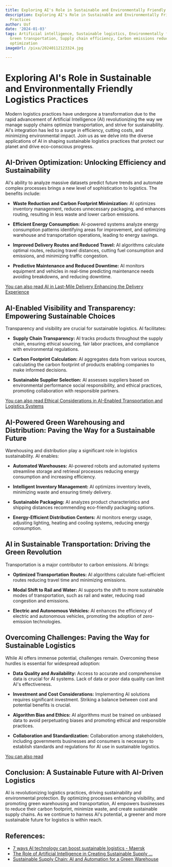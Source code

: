 ```yaml
---
title: Exploring AI's Role in Sustainable and Environmentally Friendly Logistics Practices
description: Exploring AI's Role in Sustainable and Environmentally Friendly Logistics
  Practices
author: Usf
date: '2024-01-03'
tags: Artificial intelligence, Sustainable logistics, Environmentally friendly practices,
  Green transportation, Supply chain efficiency, Carbon emissions reduction, Energy
  optimization
imageUrl: /pixa/20240112123324.jpg

---
```

# Exploring  AI's Role in Sustainable and Environmentally Friendly Logistics Practices

Modern logistics practices  have undergone  a transformation due to the rapid advancement of Artificial Intelligence (AI) revolutionizing  the way  we manage supply chains optimize transportation, and strive for  sustainability. AI's  integration has led to a  surge in efficiency, cutting costs, and minimizing environmental impact. Join us as we delve into the diverse applications of AI in shaping sustainable logistics practices that protect our planet and drive eco-conscious progress.

## AI-Driven Optimization: Unlocking Efficiency and Sustainability

AI's ability to analyze massive datasets predict future trends and automate complex processes brings a  new level of sophistication to logistics. The benefits include:

* **Waste  Reduction and Carbon Footprint Minimization:** AI optimizes inventory  management, reduces unnecessary packaging, and  enhances routing, resulting in less  waste and lower carbon emissions.

* **Efficient  Energy Consumption:**  AI-powered systems analyze energy consumption patterns identifying areas for  improvement, and optimizing warehouse and transportation operations, leading to energy savings.

* **Improved Delivery Routes and Reduced Travel:** AI algorithms calculate optimal routes, reducing travel distances, cutting fuel consumption  and emissions, and minimizing traffic congestion.

* **Predictive  Maintenance and Reduced Downtime:**  AI monitors equipment and vehicles  in real-time  predicting maintenance needs  avoiding breakdowns, and reducing downtime.

[You can also read AI in Last-Mile Delivery  Enhancing the Delivery  Experience](AI%20in%20Last-Mile%20Delivery%20Enhancing%20the%20Delivery%20Experience)


## AI-Enabled Visibility and Transparency: Empowering Sustainable Choices

Transparency and visibility are crucial for sustainable logistics. AI facilitates:

* **Supply Chain Transparency:** AI tracks products throughout the supply  chain, ensuring ethical sourcing, fair labor practices,  and compliance with environmental regulations.

*  **Carbon  Footprint Calculation:** AI aggregates  data from various sources, calculating the carbon footprint of  products  enabling companies to make informed decisions.

* **Sustainable Supplier Selection:** AI  assesses suppliers  based on environmental performance social responsibility, and ethical practices, promoting collaboration with responsible partners.

[You can also read Ethical Considerations in  AI-Enabled Transportation and Logistics Systems](Ethical%20Considerations%20in%20AI-Enabled%20Transportation%20and%20Logistics%20Systems)


##  AI-Powered Green Warehousing  and Distribution: Paving the Way for a Sustainable Future

Warehousing and distribution play a significant role in logistics sustainability. AI enables:

* **Automated Warehouses:**  AI-powered robots and automated systems streamline storage and retrieval processes reducing energy consumption and increasing efficiency.

* **Intelligent Inventory Management:** AI optimizes inventory levels, minimizing waste and ensuring timely delivery.

* **Sustainable Packaging:** AI analyzes product characteristics and shipping distances recommending eco-friendly packaging options.

* **Energy-Efficient Distribution Centers:** AI monitors energy usage,  adjusting lighting, heating and cooling systems, reducing energy consumption.

## AI in Sustainable  Transportation:  Driving the Green Revolution

Transportation is a major  contributor to carbon emissions. AI brings:

* **Optimized Transportation Routes:** AI  algorithms calculate fuel-efficient routes  reducing travel time and minimizing emissions.

* **Modal Shift to Rail and Water:** AI supports the shift to more sustainable  modes  of transportation,  such as rail  and water, reducing road congestion and emissions.

* **Electric and Autonomous Vehicles:**  AI enhances the efficiency of electric and autonomous vehicles, promoting the adoption of zero-emission technologies.

## Overcoming Challenges: Paving  the Way for Sustainable Logistics

While AI offers  immense potential, challenges remain. Overcoming these hurdles is essential for widespread adoption:

* **Data Quality and Availability:** Access  to accurate and  comprehensive data is crucial for AI systems. Lack  of data or poor data quality can limit AI's effectiveness.

* **Investment and Cost  Considerations:**  Implementing AI solutions requires significant investment. Striking a balance between cost and potential benefits is crucial.

* **Algorithm Bias  and  Ethics:** AI algorithms must be trained on unbiased data  to avoid perpetuating biases and promoting ethical and responsible practices.

* **Collaboration and Standardization:** Collaboration  among stakeholders, including governments businesses and consumers is necessary to establish standards and regulations for AI use in sustainable logistics.

[You can also read ]()


## Conclusion: A Sustainable Future with AI-Driven  Logistics

AI is revolutionizing logistics practices, driving sustainability and environmental protection. By optimizing processes  enhancing visibility, and promoting green warehousing and transportation, AI empowers businesses to reduce their carbon footprint, minimize waste, and create sustainable supply chains. As we continue to  harness AI's potential, a greener and more sustainable future for logistics is  within reach.

## References:
- [7 ways AI technology can boost sustainable logistics - Maersk](https://www.maersk.com/insights/sustainability/2023/06/01/ai-technology-can-boost-sustainable-logistics)
- [The Role of Artificial Intelligence in Creating Sustainable Supply ...](https://www.gpsi-intl.com/blog/the-role-of-artificial-intelligence-in-creating-sustainable-supply-chains/)
- [Sustainable Supply Chain: AI and Automation for a Green Warehouse](https://www.logiwa.com/blog/supply-chain-sustainability)
